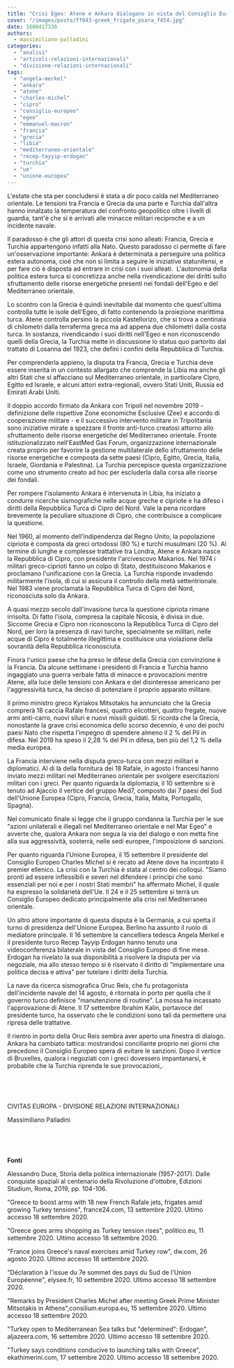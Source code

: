 ```yaml
---
title: "Crisi Egeo: Atene e Ankara dialogano in vista del Consiglio Europeo"
cover: "/images/posts/ff043-greek_frigate_psara_f454.jpg"
date: 1600417336
authors:
  - massimiliano-palladini
categories: 
  - "analisi"
  - "articoli-relazioni-internazionali"
  - "divisione-relazioni-internazionali"
tags: 
  - "angela-merkel"
  - "ankara"
  - "atene"
  - "charles-michel"
  - "cipro"
  - "consiglio-europeo"
  - "egeo"
  - "emmanuel-macron"
  - "francia"
  - "grecia"
  - "libia"
  - "mediterraneo-orientale"
  - "recep-tayyip-erdogan"
  - "turchia"
  - "ue"
  - "unione-europea"
---
```


L'estate che sta per concludersi è stata a dir poco calda nel Mediterraneo orientale. Le tensioni tra Francia e Grecia da una parte e Turchia dall'altra hanno innalzato la temperatura del confronto geopolitico oltre i livelli di guardia, tant'è che si è arrivati alle minacce militari reciproche e a un incidente navale.

Il paradosso è che gli attori di questa crisi sono alleati: Francia, Grecia e Turchia appartengono infatti alla Nato. Questo paradosso ci permette di fare un'osservazione importante: Ankara è determinata a perseguire una politica estera autonoma, cioè che non si limita a seguire le iniziative statunitensi, e per fare ciò è disposta ad entrare in crisi con i suoi alleati.  L'autonomia della politica estera turca si concretizza anche nella rivendicazione dei diritti sullo sfruttamento delle risorse energetiche presenti nei fondali dell'Egeo e del Mediterraneo orientale.

Lo scontro con la Grecia è quindi inevitabile dal momento che quest'ultima controlla tutte le isole dell'Egeo, di fatto contenendo la proiezione marittima turca. Atene controlla persino la piccola Kastellorizo, che si trova a centinaia di chilometri dalla terraferma greca ma ad appena due chilometri dalla costa turca. In sostanza, rivendicando i suoi diritti nell'Egeo e non riconoscendo quelli della Grecia, la Turchia mette in discussione lo status quo partorito dal trattato di Losanna del 1923, che definì i confini della Repubblica di Turchia.

Per comprenderla appieno, la disputa tra Francia, Grecia e Turchia deve essere inserita in un contesto allargato che comprende la Libia ma anche gli altri Stati che si affacciano sul Mediterraneo orientale, in particolare Cipro, Egitto ed Israele, e alcuni attori extra-regionali, ovvero Stati Uniti, Russia ed Emirati Arabi Uniti.

Il doppio accordo firmato da Ankara con Tripoli nel novembre 2019 - definizione delle rispettive Zone economiche Esclusive (Zee) e accordo di cooperazione militare - e il successivo intervento militare in Tripolitania sono iniziative mirate a spezzare il fronte anti-turco creatosi attorno allo sfruttamento delle risorse energetiche del Mediterraneo orientale. Fronte istituzionalizzato nell'EastMed Gas Forum, organizzazione internazionale creata proprio per favorire la gestione multilaterale dello sfruttamento delle risorse energetiche e composta da sette paesi (Cipro, Egitto, Grecia, Italia, Israele, Giordania e Palestina). La Turchia percepisce questa organizzazione come uno strumento creato ad hoc per escluderla dalla corsa alle risorse dei fondali.

Per rompere l'isolamento Ankara è intervenuta in Libia, ha iniziato a condurre ricerche sismografiche nelle acque greche e cipriote e ha difeso i diritti della Repubblica Turca di Cipro del Nord. Vale la pena ricordare  brevemente la peculiare situazione di Cipro, che contribuisce a complicare la questione.

Nel 1960, al momento dell'indipendenza dal Regno Unito, la popolazione cipriota è composta da greci ortodossi (80 %) e turchi musulmani (20 %). Al termine di lunghe e complesse trattative tra Londra, Atene e Ankara nasce la Repubblica di Cipro, con presidente l'arcivescovo Makarios. Nel 1974 i militari greco-ciprioti fanno un colpo di Stato, destituiscono Makarios e proclamano l'unificazione con la Grecia. La Turchia risponde invadendo militarmente l'isola, di cui si assicura il controllo della metà settentrionale. Nel 1983 viene proclamata la Repubblica Turca di Cipro del Nord, riconosciuta solo da Ankara.

A quasi mezzo secolo dall'invasione turca la questione cipriota rimane irrisolta. Di fatto l'isola, compresa la capitale Nicosia, è divisa in due. Siccome Grecia e Cipro non riconoscono la Repubblica Turca di Cipro del Nord, per loro la presenza di navi turche, specialmente se militari, nelle acque di Cipro è totalmente illegittima e costituisce una violazione della sovranità della Repubblica riconosciuta.

Finora l'unico paese che ha preso le difese della Grecia con convinzione è la Francia. Da alcune settimane i presidenti di Francia e Turchia hanno ingaggiato una guerra verbale fatta di minacce e provocazioni mentre Atene, alla luce delle tensioni con Ankara e del disinteresse americano per l'aggressività turca, ha deciso di potenziare il proprio apparato militare.

Il primo ministro greco Kyriakos Mitsotakis ha annunciato che la Grecia comprerà 18 caccia Rafale francesi, quattro elicotteri, quattro fregate, nuove armi anti-carro, nuovi siluri e nuovi missili guidati. Si ricorda che la Grecia, nonostante la grave crisi economica dello scorso decennio, è uno dei pochi paesi Nato che rispetta l'impegno di spendere almeno il 2 % del Pil in difesa. Nel 2019 ha speso il 2,28 % del Pil in difesa, ben più del 1,2 % della media europea.

La Francia interviene nella disputa greco-turca con mezzi militari e diplomatici. Al di là della fornitura dei 18 Rafale, in agosto i francesi hanno inviato mezzi militari nel Mediterraneo orientale per svolgere esercitazioni militari con i greci. Per quanto riguarda la diplomazia, il 10 settembre si è tenuto ad Ajaccio il vertice del gruppo Med7, composto dai 7 paesi del Sud dell'Unione Europea (Cipro, Francia, Grecia, Italia, Malta, Portogallo, Spagna).

Nel comunicato finale si legge che il gruppo condanna la Turchia per le sue "azioni unilaterali e illegali nel Mediterraneo orientale e nel Mar Egeo" e avverte che, qualora Ankara non segua la via del dialogo e non metta fine alla sua aggressività, sosterrà, nelle sedi europee, l'imposizione di sanzioni.

Per quanto riguarda l'Unione Europea, il 15 settembre il presidente del Consiglio Europeo Charles Michel si è recato ad Atene dove ha incontrato il premier ellenico. La crisi con la Turchia è stata al centro dei colloqui. "Siamo pronti ad essere inflessibili e severi nel difendere i princìpi che sono essenziali per noi e per i nostri Stati membri" ha affermato Michel, il quale ha espresso la solidarietà dell'Ue. Il 24 e il 25 settembre si terrà un Consiglio Europeo dedicato principalmente alla crisi nel Mediterraneo orientale.

Un altro attore importante di questa disputa è la Germania, a cui spetta il turno di presidenza dell'Unione Europea. Berlino ha assunto il ruolo di mediatore principale. Il 16 settembre la cancelliera tedesca Angela Merkel e il presidente turco Recep Tayyip Erdogan hanno tenuto una videoconferenza bilaterale in vista del Consiglio Europeo di fine mese. Erdogan ha rivelato la sua disponibilità a risolvere la disputa per via negoziale, ma allo stesso tempo si è riservato il diritto di "implementare una politica decisa e attiva" per tutelare i diritti della Turchia.

La nave da ricerca sismografica Oruc Reis, che fu protagonista dell'incidente navale del 14 agosto, è ritornata in porto per quella che il governo turco definisce "manutenzione di routine". La mossa ha incassato l'approvazione di Atene. Il 17 settembre Ibrahim Kalin, portavoce del presidente turco, ha osservato che le condizioni sono tali da permettere una ripresa delle trattative.

Il rientro in porto della Oruc Reis sembra aver aperto una finestra di dialogo. Ankara ha cambiato tattica: mostrandosi conciliante proprio nei giorni che precedono il Consiglio Europeo spera di evitare le sanzioni. Dopo il vertice di Bruxelles, qualora i negoziati con i greci dovessero impantanarsi, è probabile che la Turchia riprenda le sue provocazioni,.

 

 

CIVITAS EUROPA - DIVISIONE RELAZIONI INTERNAZIONALI

Massimiliano Palladini

 

 

**Fonti**

Alessandro Duce, Storia della politica internazionale (1957-2017). Dalle conquiste spaziali al centenario della Rivoluzione d'ottobre, Edizioni Studium, Roma, 2019, pp. 104-106.

"Greece to boost arms with 18 new French Rafale jets, frigates amid growing Turkey tensions", france24.com, 13 settembre 2020. Ultimo accesso 18 settembre 2020.

"Greece goes arms shopping as Turkey tension rises", politico.eu, 11 settembre 2020. Ultimo accesso 18 settembre 2020.

"France joins Greece's naval exercises amid Turkey row", dw.com, 26 agosto 2020. Ultimo accesso 18 settembre 2020.

"Déclaration à l'issue du 7e sommet des pays du Sud de l'Union Européenne", elysee.fr, 10 settembre 2020. Ultimo accesso 18 settembre 2020.

"Remarks by President Charles Michel after meeting Greek Prime Minister Mitsotakis in Athens",consilium.europa.eu, 15 settembre 2020. Ultimo accesso 18 settembre 2020.

"Turkey open to Mediterranean Sea talks but "determined": Erdogan", aljazeera.com, 16 settembre 2020. Ultimo accesso 18 settembre 2020.

"Turkey says conditions conducive to launching talks with Greece", ekathimerini.com, 17 settembre 2020. Ultimo accesso 18 settembre 2020.
